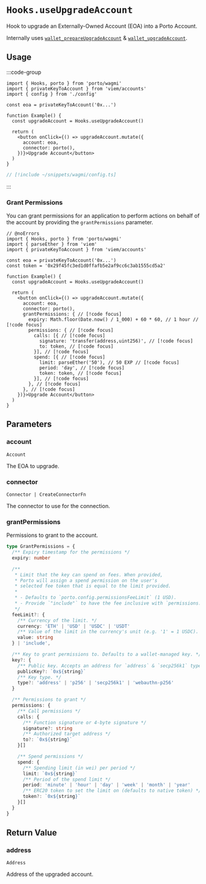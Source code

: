 # `Hooks.useUpgradeAccount`

Hook to upgrade an Externally-Owned Account (EOA) into a Porto Account.

Internally uses [`wallet_prepareUpgradeAccount`](/sdk/rpc/wallet_prepareUpgradeAccount) & [`wallet_upgradeAccount`](/sdk/rpc/wallet_upgradeAccount).

## Usage

:::code-group

```tsx twoslash [example.ts]
import { Hooks, porto } from 'porto/wagmi'
import { privateKeyToAccount } from 'viem/accounts'
import { config } from './config'

const eoa = privateKeyToAccount('0x...')

function Example() {
  const upgradeAccount = Hooks.useUpgradeAccount()

  return (
    <button onClick={() => upgradeAccount.mutate({
      account: eoa,
      connector: porto(),
    })}>Upgrade Account</button>
  )
}
```

```ts twoslash [config.ts] filename="config.ts"
// [!include ~/snippets/wagmi/config.ts]
```

:::

### Grant Permissions

You can grant permissions for an application to perform actions on behalf of the account by providing the `grantPermissions` parameter.

```tsx twoslash
// @noErrors
import { Hooks, porto } from 'porto/wagmi'
import { parseEther } from 'viem'
import { privateKeyToAccount } from 'viem/accounts'

const eoa = privateKeyToAccount('0x...')
const token = '0x29f45fc3ed1d0ffafb5e2af9cc6c3ab1555cd5a2'

function Example() {
  const upgradeAccount = Hooks.useUpgradeAccount()

  return (
    <button onClick={() => upgradeAccount.mutate({
      account: eoa,
      connector: porto(),
      grantPermissions: { // [!code focus]
        expiry: Math.floor(Date.now() / 1_000) + 60 * 60, // 1 hour // [!code focus]
        permissions: { // [!code focus]
          calls: [{ // [!code focus]
            signature: 'transfer(address,uint256)', // [!code focus]
            to: token, // [!code focus]
          }], // [!code focus]
          spend: [{ // [!code focus]
            limit: parseEther('50'), // 50 EXP // [!code focus]
            period: 'day', // [!code focus]
            token: token, // [!code focus]
          }], // [!code focus]
        }, // [!code focus]
      }, // [!code focus]
    })}>Upgrade Account</button>
  )
}
```

## Parameters

### account

`Account`

The EOA to upgrade.

### connector

`Connector | CreateConnectorFn`

The connector to use for the connection.

### grantPermissions

Permissions to grant to the account.

```ts
type GrantPermissions = {
  /** Expiry timestamp for the permissions */
  expiry: number

  /** 
   * Limit that the key can spend on fees. When provided,
   * Porto will assign a spend permission on the user's
   * selected fee token that is equal to the limit provided.
   * 
   * - Defaults to `porto.config.permissionsFeeLimit` (1 USD).
   * - Provide `"include"` to have the fee inclusive with `permissions.spend`.
   */
  feeLimit?: {
    /** Currency of the limit. */
    currency: 'ETH' | 'USD' | 'USDC' | 'USDT'
    /** Value of the limit in the currency's unit (e.g. '1' = 1 USDC). */
    value: string
  } | 'include',

  /** Key to grant permissions to. Defaults to a wallet-managed key. */
  key?: {
    /** Public key. Accepts an address for `address` & `secp256k1` types. */
    publicKey?: `0x${string}`
    /** Key type. */
    type?: 'address' | 'p256' | 'secp256k1' | 'webauthn-p256'
  }

  /** Permissions to grant */
  permissions: {
    /** Call permissions */
    calls: {
      /** Function signature or 4-byte signature */
      signature?: string
      /** Authorized target address */
      to?: `0x${string}`
    }[]

    /** Spend permissions */
    spend: {
      /** Spending limit (in wei) per period */
      limit: `0x${string}`
      /** Period of the spend limit */
      period: 'minute' | 'hour' | 'day' | 'week' | 'month' | 'year'
      /** ERC20 token to set the limit on (defaults to native token) */
      token?: `0x${string}`
    }[]
  }
}
```

## Return Value

### address

`Address`

Address of the upgraded account.
